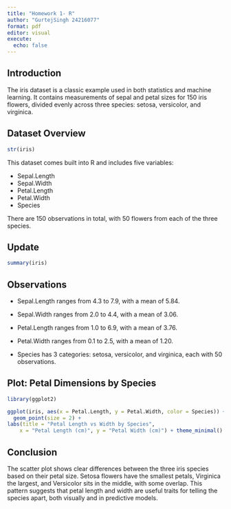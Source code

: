 ```yaml
---
title: "Homework 1- R"
author: "GurtejSingh 24216077"
format: pdf
editor: visual
execute:
  echo: false
---
```


## **Introduction**

The iris dataset is a classic example used in both statistics and machine learning. It contains measurements of sepal and petal sizes for 150 iris flowers, divided evenly across three species: setosa, versicolor, and virginica.

## **Dataset Overview**

```r
str(iris)
```

This dataset comes built into R and includes five variables:

-   Sepal.Length
-   Sepal.Width
-   Petal.Length
-   Petal.Width
-   Species

There are 150 observations in total, with 50 flowers from each of the three species.

## Update

```r
summary(iris)
```

## **Observations**

-   Sepal.Length ranges from 4.3 to 7.9, with a mean of 5.84.

-   Sepal.Width ranges from 2.0 to 4.4, with a mean of 3.06.

-   Petal.Length ranges from 1.0 to 6.9, with a mean of 3.76.

-   Petal.Width ranges from 0.1 to 2.5, with a mean of 1.20.

-   Species has 3 categories: setosa, versicolor, and virginica, each with 50 observations.

## **Plot: Petal Dimensions by Species**

```r
library(ggplot2)

ggplot(iris, aes(x = Petal.Length, y = Petal.Width, color = Species)) +
  geom_point(size = 2) + 
labs(title = "Petal Length vs Width by Species", 
    x = "Petal Length (cm)", y = "Petal Width (cm)") + theme_minimal()
```

## **Conclusion**

The scatter plot shows clear differences between the three iris species based on their petal size. Setosa flowers have the smallest petals, Virginica the largest, and Versicolor sits in the middle, with some overlap. This pattern suggests that petal length and width are useful traits for telling the species apart, both visually and in predictive models.
